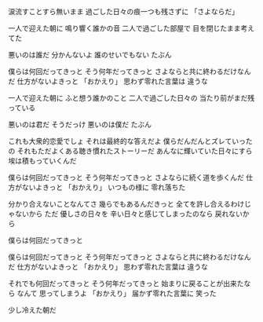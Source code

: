 涙流すことすら無いまま
過ごした⽇々の痕⼀つも残さずに
「さよならだ」

⼀⼈で迎えた朝に
鳴り響く誰かの⾳
⼆⼈で過ごした部屋で
⽬を閉じたまま考えてた

悪いのは誰だ
分かんないよ
誰のせいでもない
たぶん

僕らは何回だってきっと
そう何年だってきっと
さよならと共に終わるだけなんだ
仕⽅がないよきっと
「おかえり」
思わず零れた⾔葉は
違うな

⼀⼈で迎えた朝に
ふと想う誰かのこと
⼆⼈で過ごした⽇々の
当たり前がまだ残っている

悪いのは君だ
そうだっけ
悪いのは僕だ
たぶん

これも⼤衆的恋愛でしょ
それは最終的な答えだよ
僕らだんだんとズレていったの
それもただよくある聴き慣れたストーリーだ
あんなに輝いていた⽇々にすら
埃は積もっていくんだ

僕らは何回だってきっと
そう何年だってきっと
さよならに続く道を歩くんだ
仕⽅がないよきっと
「おかえり」
いつもの様に
零れ落ちた

分かり合えないことなんてさ
幾らでもあるんだきっと
全てを許し合えるわけじゃないから
ただ 優しさの⽇々を
⾟い⽇々と感じてしまったのなら
戻れないから

僕らは何回だってきっと

僕らは何回だってきっと
そう何年だってきっと
さよならと共に終わるだけなんだ
仕⽅がないよきっと
「おかえり」
思わず零れた⾔葉は
違うな

それでも何回だってきっと
そう何年だってきっと
始まりに戻ることが出来たなら
なんて 思ってしまうよ
「おかえり」
届かず零れた⾔葉に
笑った

少し冷えた朝だ
